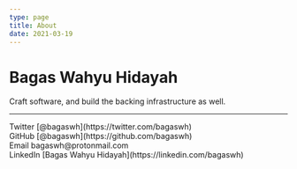 ```yaml
---
type: page
title: About
date: 2021-03-19
---
```


# Bagas Wahyu Hidayah

Craft software, and build the backing infrastructure as well.

---

<div>
  Twitter [@bagaswh](https://twitter.com/bagaswh)
  <br />
  GitHub [@bagaswh](https://github.com/bagaswh)
  <br />
  Email bagaswh@protonmail.com
  <br />
  LinkedIn [Bagas Wahyu Hidayah](https://linkedin.com/bagaswh)
</div>


<p hidden> fVbVNQsnU1TLnHb6GhjWLt8jXebpzV5f </p>
